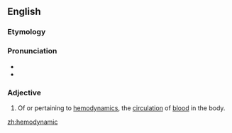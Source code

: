 ==English==

===Etymology===

{{prefix|hemo|dynamic|lang=en}}

===Pronunciation===

* {{IPA|himoʊdaɪˈnæmɪk|lang=en}}
* {{rhymes|æmɪk|lang=en}}

===Adjective===
{{en-adj|-}}

# {{context|medicine|lang=en}} Of or pertaining to [[hemodynamics]], the [[circulation]] of [[blood]] in the body.

[[zh:hemodynamic]]